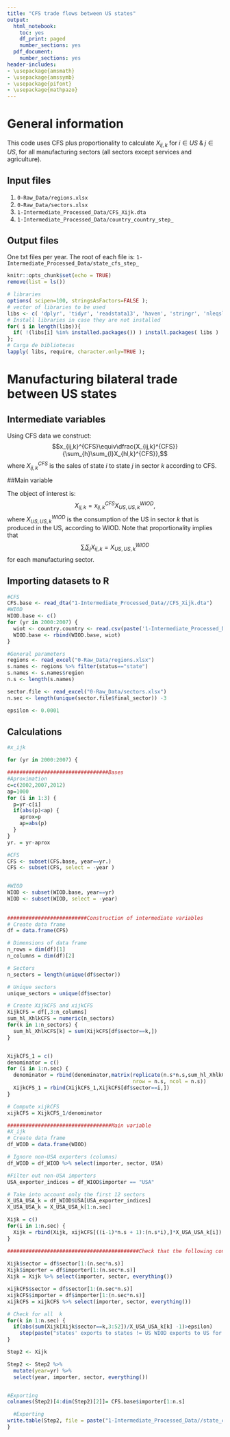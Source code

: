 ```yaml
---
title: "CFS trade flows between US states"
output:
  html_notebook:
    toc: yes
    df_print: paged
    number_sections: yes    
  pdf_document:
    number_sections: yes
header-includes:
- \usepackage{amsmath}
- \usepackage{amssymb}
- \usepackage{pifont}
- \usepackage{mathpazo}
---
```


# General information

This code uses CFS plus proportionality to calculate $X_{ij,k}$ for $i\in US\;  \&\;   j \in US$, for all manufacturing sectors (all sectors except services and agriculture).

## Input files

1. `0-Raw_Data/regions.xlsx`
2. `0-Raw_Data/sectors.xlsx`
3. `1-Intermediate_Processed_Data/CFS_Xijk.dta`
4. `1-Intermediate_Processed_Data/country_country_step_`

## Output files

One txt files per year. The root of each file is: `1-Intermediate_Processed_Data/state_cfs_step_`


```r
knitr::opts_chunk$set(echo = TRUE)
remove(list = ls())
```

```r
# libraries
options( scipen=100, stringsAsFactors=FALSE );
# vector of libraries to be used
libs <- c( 'dplyr', 'tidyr', 'readstata13', 'haven', 'stringr', 'nleqslv', 'gdata', 'Statamarkdown', 'reshape2', 'read_excel', 'readxl');
# Install libraries in case they are not installed
for( i in length(libs)){ 
  if( !(libs[i] %in% installed.packages()) ) install.packages( libs ) 
};
# Carga de bibliotecas
lapply( libs, require, character.only=TRUE );
```

# Manufacturing bilateral trade between US states

## Intermediate variables

Using CFS data we construct: $$x_{ij,k}^{CFS}\equiv\dfrac{X_{ij,k}^{CFS}}{\sum_{h}\sum_{l}X_{hl,k}^{CFS}},$$ where $X_{ij,k}^{CFS}$ is the sales of state $i$ to state $j$ in sector $k$ according to CFS.


##Main variable 

The object of interest is: $$X_{ij,k}=x_{ij,k}^{CFS}X_{US,US,k}^{WIOD},$$ where $X_{US,US,k}^{WIOD}$ is the consumption of the US in sector $k$ that is produced in the US, according to WIOD. Note that proportionality implies that $$\sum_{i} \sum_{j} X_{ij,k}=X_{US,US,k}^{WIOD}$$ for each manufacturing sector. 

## Importing datasets to R

```r
#CFS
CFS.base <- read_dta("1-Intermediate_Processed_Data//CFS_Xijk.dta")
#WIOD
WIOD.base <- c()
for (yr in 2000:2007) {
  wiot <- country.country <- read.csv(paste('1-Intermediate_Processed_Data//country_country_step_', yr, '.txt', sep= ""), header = TRUE, sep = ",", dec = ".")
  WIOD.base <- rbind(WIOD.base, wiot)
}

#General parameters
regions <- read_excel("0-Raw_Data/regions.xlsx")
s.names <- regions %>% filter(status=="state") 
s.names <- s.names$region
n.s <- length(s.names)

sector.file <- read_excel("0-Raw_Data/sectors.xlsx")
n.sec <- length(unique(sector.file$final_sector)) -3

epsilon <- 0.0001
```

## Calculations

```r
#x_ijk

for (yr in 2000:2007) {

#################################Bases  
#Aproximation
c=c(2002,2007,2012)
ap=1000
for (i in 1:3) {
  p=yr-c[i]
  if(abs(p)<ap) {
    aprox=p
    ap=abs(p)
  }
}
yr. = yr-aprox

#CFS
CFS <- subset(CFS.base, year==yr.)
CFS <- subset(CFS, select = -year )


#WIOD
WIOD <- subset(WIOD.base, year==yr)
WIOD <- subset(WIOD, select = -year)  
  
  
##########################Construction of intermediate variables    
# Create data frame
df = data.frame(CFS)

# Dimensions of data frame
n_rows = dim(df)[1]
n_columns = dim(df)[2]

# Sectors
n_sectors = length(unique(df$sector))

# Unique sectors
unique_sectors = unique(df$sector)

# Create XijkCFS and xijkCFS
XijkCFS = df[,3:n_columns]
sum_hl_XhlkCFS = numeric(n_sectors)
for(k in 1:n_sectors) {
  sum_hl_XhlkCFS[k] = sum(XijkCFS[df$sector==k,])
}


XijkCFS_1 = c()
denominator = c()
for (i in 1:n.sec) {
  denominator = rbind(denominator,matrix(replicate(n.s*n.s,sum_hl_XhlkCFS[i]), 
                                         nrow = n.s, ncol = n.s))
  XijkCFS_1 = rbind(XijkCFS_1,XijkCFS[df$sector==i,])
}

# Compute xijkCFS
xijkCFS = XijkCFS_1/denominator  

##################################Main variable  
#X_ijk  
# Create data frame
df_WIOD = data.frame(WIOD)

# Ignore non-USA exporters (columns)
df_WIOD = df_WIOD %>% select(importer, sector, USA)

#Filter out non-USA importers
USA_exporter_indices = df_WIOD$importer == "USA"

# Take into account only the first 12 sectors 
X_USA_USA_k = df_WIOD$USA[USA_exporter_indices]
X_USA_USA_k = X_USA_USA_k[1:n.sec]

Xijk = c()
for(i in 1:n.sec) {
  Xijk = rbind(Xijk, xijkCFS[((i-1)*n.s + 1):(n.s*i),]*X_USA_USA_k[i])
}

###########################################Check that the following condition holds:
  
Xijk$sector = df$sector[1:(n.sec*n.s)]
Xijk$importer = df$importer[1:(n.sec*n.s)]
Xijk = Xijk %>% select(importer, sector, everything())

xijkCFS$sector = df$sector[1:(n.sec*n.s)]
xijkCFS$importer = df$importer[1:(n.sec*n.s)]
xijkCFS = xijkCFS %>% select(importer, sector, everything())

# Check for all  k
for(k in 1:n.sec) {
  if(abs(sum(Xijk[Xijk$sector==k,3:52])/X_USA_USA_k[k] -1)>epsilon) 
    stop(paste("states' exports to states != US WIOD exports to US for year", yr))
}

Step2 <- Xijk 

Step2 <- Step2 %>%
  mutate(year=yr) %>%
  select(year, importer, sector, everything())


#Exporting 
colnames(Step2)[4:dim(Step2)[2]]= CFS.base$importer[1:n.s]

  #Exporting
write.table(Step2, file = paste("1-Intermediate_Processed_Data//state_cfs_step_", yr,".txt", sep=""), sep = ",", row.names = FALSE)
}
```

